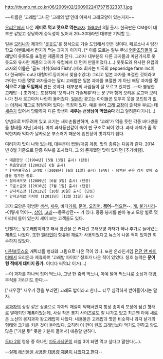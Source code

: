 http://thumb.mt.co.kr/06/2009/02/2009022417371532337_1.jpg

~~이름은 '고래밥'그니깐 '고래의 밥'인데 아째서 고래모양이 있는거지~~

[[오리온]]에서 나온 '''재미로 먹고 맛으로 먹는'''[[과자]]. [[1984년]] 3월 출시. 한국판은 CM송이 대부분 같았고 상당하게 중독성이 있어서 20~30대라면 대부분 기억할 듯.

{{{#!html
<iframe width="420" height="315" src="//www.youtube.com/embed/tctRz72qD34" frameborder="0" allowfullscreen></iframe>
}}}

일본 [[모리나가]] 제과의 '[http://endeva.tistory.com/2798 옷돗도]'를 정식으로 기술 도입해서 만든 것이다. 페르소나 4 임간학교 이벤트에서 칸지가 먹는 과자가 이거다. [* 이를 모르는 일부 무뇌 [[혐한초딩]]들이 고래밥이 옷돗도를 표절한 제품이라 깐다. 그러나 대부분의 다른 과자들과 마찬가지로 옷돗도와 유사한 제품의 과자가 유럽에서 더 먼저 만들어졌다.(...) 옷돗도와 유사한 유럽의 과자의 이름은 '골드 피쉬(Gold Fish)'.(제조 회사는 미국의 pepperidge farm inc이다 한국에도 cu나 대형마트등지에서 찾을수있다) 그리고 일본 과자를 표절한 것이라고 까이는 다른 몇몇 과자들과는 달리 고래밥은 일본 과자를 표절한 게 아닌 해당 과자를 '''정식으로 기술 도입해서''' 만든 것이다. 대부분의 사람들이 잘 모르고 있지만...--아 불쌍한 고래밥--] 초기에는 포장지에 '모리나가 기술제휴'라는 문구와 함께 오리온 로고와 모리나가 천사 로고마저 나란히 들어갔다. [[일본]]판 광고는 아이들은 도무지 웃을 포인트가 없는 [[아저씨]] 개그로 첨철되어 있다는 특징이 있다. 예를 들어 [[고래]] [[교장]]이 출석을 부르는데 [[새우]]가 없어서 당황하자 다른 학생이 '''새우는 선생님이 먹었슴다''' 라고 알려준다거나(...) 

양념으로 버무려져 있고 크기는 새끼손톱만하며, 소위 '고래'가 먹을 듯한 각종 바다생물들 형태를 지닌 [과자]. 마치 과자풍선같이 속이 빈 구조로 되어 있다. 과자 자체가 좀 딱딱한지라 먹다가 날카로운 부스러기 때문에 입천장이 벗겨지기 쉽다. 

여러가지 맛이 나와 있는데, 대부분이 짭짤/매콤 계통. 맛의 종류는 다음과 같다. 2014년 8월 기준으로 단종 여부를 조사했다. 그 외 존재했던 맛이 있다면 [추가바람].

 * 매콤한맛 ([1994년] [5월 13일] 출시) (단종)
 * 볶음양념맛 ([2002년] 6월 출시)
 * [마린블루스] 고래밥 ([2008년] [6월 11일] 출시) (단종) - 담백한 구운 감자 맛에 소금을 첨가한 종류.
 * 칠리새우맛 ([2009년] [6월 3일] 출시) (단종)
 * 구운소금맛 ([2010년] [7월 1일] 출시) (단종)
 * 감자치즈맛 ([2012년] [10월 10일] 출시) (단종)
 * 감자고래밥 피자맛 ([2013년] [12월 31일] 출시) 

과자 모양은 평범한 [[생선]], [[새우]], 바다[[거북]], [[문어]], [[오징어]], '''[[복어]]'''--[[사망|먹으면]]--, [[게]], [[불가사리]]--어떻게 먹어--, [[상어]], [[고래]]~~동족상잔~~ 가 있다. 종종 봉지를 쏟아 놓고 모양 별로 몇 마리씩 들어 있는지 세어 보는 고객들도 있다.

언젠가는 왕고래밥이라고 해서 왕관을 쓴 커다란 고래모양 과자가 하나 추가로 들어있는 제품도 나왔다. 또한 [[멜라민]]이 함유된 재료가 사용되었다고 뉴스에 나온 적이 있지만 회수하지 않았다.

[[마린블루스]]의 캐릭터들 형태와 그림으로 나온 적이 있다. 또한 온라인게임 [[던전 앤 파이터]]에서 오리온과 제휴하여 '고래밥 파이터' 칭호가 나온 적이 있었다. 칭호 능력은 '''문어형 적에게 데미지 증가.''' 어디다 써먹냐 이거(...)

--이 과자를 하나씩 집어 먹느냐, 그냥 한 줌씩 먹느냐, 아예 털어 먹느냐로 소심과 대범, 무식을 가리기도 한다.--

["새우깡" 새우가 깡을 부리면] 고래도 밥이라고 한다... 너무 심각하게 받아들이지는 말자.

[[곽과자]]의 상징 같은 상품으로 과자의 재질이 약해서인지 항상 종이곽 포장에 담긴 형태로 발매되던 제품이었는데, 사실 작은 봉지 사이즈로도 잘 나가고 있고 최근엔 아예 새로운 노선의 봉지과자 왕고래밥이 나왔다. 내용물은 고래밥과 맛은 비슷하나 과자 낱개의 형태와 크기를 키운 것이 들어있다. 오히려 이 편이 원조 고래밥보다 먹기도 편하고 양도 많은 ["기분 탓" 듯한 기분이 들어서] 애용할 만하다.

[[도타 2]]의 영웅 중 하나인 [[파도사냥꾼]]이 레벨 3이 되면 먹고 싶다고 말한다(...).

--[http://gall.dcinside.com/board/view/?id=food&no=273329&page=1&exception_mode=recommend 실제 해산물을 사용한 대용량 제품이 나왔다고 한다]--
